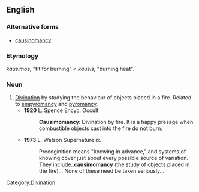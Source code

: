 ==English==

===Alternative forms===
* [[causinomancy]]

===Etymology===
{{etyl|grc}} ''kausimos'', "fit for burning" < ''kausis'', "burning heat".

===Noun===
{{en-noun|-}}

# [[divination|Divination]] by studying the behaviour of objects placed in a fire. Related to [[empyromancy]] and [[pyromancy]].
#* '''1920''' L. Spence Encyc. Occult
#*: '''Causimomancy''': Divination by fire. It is a happy presage when combustible objects cast into the fire do not burn.
#* '''1973''' L. Watson Supernature ix.
#*: Precoginition means "knowing in advance," and systems of knowing cover just about every possible source of variation. They include..'''causimomancy''' (the study of objects placed in the fire)... None of these need be taken seriously...

[[Category:Divination]]